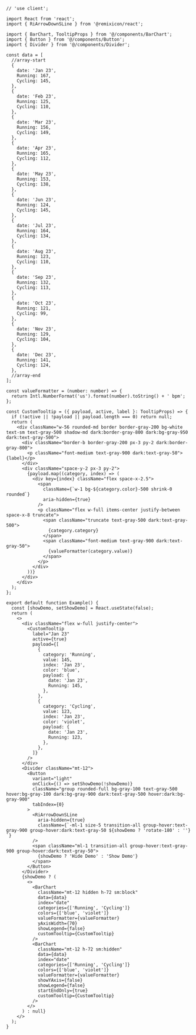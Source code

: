 ````tsx
// 'use client';

import React from 'react';
import { RiArrowDownSLine } from '@remixicon/react';

import { BarChart, TooltipProps } from '@/components/BarChart';
import { Button } from '@/components/Button';
import { Divider } from '@/components/Divider';

const data = [
  //array-start
  {
    date: 'Jan 23',
    Running: 167,
    Cycling: 145,
  },
  {
    date: 'Feb 23',
    Running: 125,
    Cycling: 110,
  },
  {
    date: 'Mar 23',
    Running: 156,
    Cycling: 149,
  },
  {
    date: 'Apr 23',
    Running: 165,
    Cycling: 112,
  },
  {
    date: 'May 23',
    Running: 153,
    Cycling: 138,
  },
  {
    date: 'Jun 23',
    Running: 124,
    Cycling: 145,
  },
  {
    date: 'Jul 23',
    Running: 164,
    Cycling: 134,
  },
  {
    date: 'Aug 23',
    Running: 123,
    Cycling: 110,
  },
  {
    date: 'Sep 23',
    Running: 132,
    Cycling: 113,
  },
  {
    date: 'Oct 23',
    Running: 121,
    Cycling: 99,
  },
  {
    date: 'Nov 23',
    Running: 129,
    Cycling: 104,
  },
  {
    date: 'Dec 23',
    Running: 141,
    Cycling: 124,
  },
  //array-end
];

const valueFormatter = (number: number) => {
  return Intl.NumberFormat('us').format(number).toString() + ' bpm';
};

const CustomTooltip = ({ payload, active, label }: TooltipProps) => {
  if (!active || !payload || payload.length === 0) return null;
  return (
    <div className="w-56 rounded-md border border-gray-200 bg-white text-sm text-gray-500 shadow-md dark:border-gray-800 dark:bg-gray-950 dark:text-gray-500">
      <div className="border-b border-gray-200 px-3 py-2 dark:border-gray-800">
        <p className="font-medium text-gray-900 dark:text-gray-50">{label}</p>
      </div>
      <div className="space-y-2 px-3 py-2">
        {payload.map((category, index) => (
          <div key={index} className="flex space-x-2.5">
            <span
              className={`w-1 bg-${category.color}-500 shrink-0 rounded`}
              aria-hidden={true}
            />
            <p className="flex w-full items-center justify-between space-x-8 truncate">
              <span className="truncate text-gray-500 dark:text-gray-500">
                {category.category}
              </span>
              <span className="font-medium text-gray-900 dark:text-gray-50">
                {valueFormatter(category.value)}
              </span>
            </p>
          </div>
        ))}
      </div>
    </div>
  );
};

export default function Example() {
  const [showDemo, setShowDemo] = React.useState(false);
  return (
    <>
      <div className="flex w-full justify-center">
        <CustomTooltip
          label="Jan 23"
          active={true}
          payload={[
            {
              category: 'Running',
              value: 145,
              index: 'Jan 23',
              color: 'blue',
              payload: {
                date: 'Jan 23',
                Running: 145,
              },
            },
            {
              category: 'Cycling',
              value: 123,
              index: 'Jan 23',
              color: 'violet',
              payload: {
                date: 'Jan 23',
                Running: 123,
              },
            },
          ]}
        />
      </div>
      <Divider className="mt-12">
        <Button
          variant="light"
          onClick={() => setShowDemo(!showDemo)}
          className="group rounded-full bg-gray-100 text-gray-500 hover:bg-gray-100 dark:bg-gray-900 dark:text-gray-500 hover:dark:bg-gray-900"
          tabIndex={0}
        >
          <RiArrowDownSLine
            aria-hidden={true}
            className={`-ml-1 size-5 transition-all group-hover:text-gray-900 group-hover:dark:text-gray-50 ${showDemo ? 'rotate-180' : ''} `}
          />
          <span className="ml-1 transition-all group-hover:text-gray-900 group-hover:dark:text-gray-50">
            {showDemo ? 'Hide Demo' : 'Show Demo'}
          </span>
        </Button>
      </Divider>
      {showDemo ? (
        <>
          <BarChart
            className="mt-12 hidden h-72 sm:block"
            data={data}
            index="date"
            categories={['Running', 'Cycling']}
            colors={['blue', 'violet']}
            valueFormatter={valueFormatter}
            yAxisWidth={70}
            showLegend={false}
            customTooltip={CustomTooltip}
          />
          <BarChart
            className="mt-12 h-72 sm:hidden"
            data={data}
            index="date"
            categories={['Running', 'Cycling']}
            colors={['blue', 'violet']}
            valueFormatter={valueFormatter}
            showYAxis={false}
            showLegend={false}
            startEndOnly={true}
            customTooltip={CustomTooltip}
          />
        </>
      ) : null}
    </>
  );
}

````